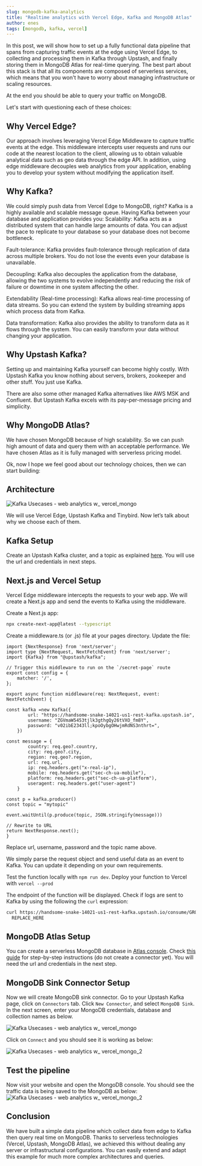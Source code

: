 ```yaml
---
slug: mongodb-kafka-analytics
title: "Realtime analytics with Vercel Edge, Kafka and MongoDB Atlas"
author: enes
tags: [mongodb, kafka, vercel]
---
```


In this post, we will show how to set up a fully functional data pipeline that spans from capturing traffic events at the edge using Vercel Edge, to collecting and processing them in Kafka through Upstash, and finally storing them in MongoDB Atlas for real-time querying. The best part about this stack is that all its components are composed of serverless services, which means that you won't have to worry about managing infrastructure or scaling resources.

At the end you should be able to query your traffic on MongoDB.

Let's start with questioning each of these choices:

## Why Vercel Edge?
Our approach involves leveraging Vercel Edge Middleware to capture traffic events at the edge. This middleware intercepts user requests and runs our code at the nearest location to the client, allowing us to obtain valuable analytical data such as geo data through the edge API. In addition, using edge middleware decouples web analytics from your application, enabling you to develop your system without modifying the application itself.

## Why Kafka?
We could simply push data from Vercel Edge to MongoDB, right? Kafka is a highly available and scalable message queue. Having Kafka between your database and application provides you:
Scalability: Kafka acts as a distributed system that can handle large amounts of data. You can adjust the pace to replicate to your database so your database does not become bottleneck.

Fault-tolerance: Kafka provides fault-tolerance through replication of data across multiple brokers. You do not lose the events even your database is unavailable.

Decoupling: Kafka also decouples the application from the database, allowing the two systems to evolve independently and reducing the risk of failure or downtime in one system affecting the other.

Extendability (Real-time processing): Kafka allows real-time processing of data streams. So you can extend the system by building streaming apps which process data from Kafka.

Data transformation: Kafka also provides the ability to transform data as it flows through the system. You can easily transform your data without changing your application.

## Why Upstash Kafka?
Setting up and maintaining Kafka yourself can become highly costly. With Upstash Kafka you know nothing about servers, brokers, zookeeper and other stuff. You just use Kafka.

There are also some other managed Kafka alternatives like AWS MSK and Confluent. But Upstash Kafka excels with its pay-per-message pricing and simplicity.

## Why MongoDB Atlas?
We have chosen MongoDB because of high scalability. So we can push high amount of data and query them with an acceptable performance. We have chosen Atlas as it is fully managed with serverless pricing model.


Ok, now I hope we feel good about our technology choices, then we can start building:


## Architecture

![Kafka Usecases - web analytics w_ vercel_mongo](/blog/vercel-edge-mongodb/arch.png)

We will use Vercel Edge, Upstash Kafka and Tinybird. Now let’s talk about why we choose each of them.



## Kafka Setup
Create an Upstash Kafka cluster, and a topic as explained [here](https://docs.upstash.com/kafka). You will use the url and credentials in next steps.

## Next.js and Vercel Setup

Vercel Edge middleware intercepts the requests to your web app. We will create a Next.js app and send the events to Kafka using the middleware.

Create a Next.js app:

```bash
npx create-next-app@latest --typescript
```

Create a middleware.ts (or .js) file at your pages directory. Update the file:

```tsx
import {NextResponse} from 'next/server';
import type {NextRequest, NextFetchEvent} from 'next/server';
import {Kafka} from "@upstash/kafka";

// Trigger this middleware to run on the `/secret-page` route
export const config = {
    matcher: '/',
};

export async function middleware(req: NextRequest, event: NextFetchEvent) {

const kafka =new Kafka({
        url: "https://handsome-snake-14021-us1-rest-kafka.upstash.io",
        username: "ZGVmaW5453tjlk3gthgQy26tVXO_fm8Y",
        password: "v02ibE2343ll;kpoOybgOHwjmRdNS3nthrt=",
    })

const message = {
        country: req.geo?.country,
        city: req.geo?.city,
        region: req.geo?.region,
        url: req.url,
        ip: req.headers.get("x-real-ip"),
        mobile: req.headers.get("sec-ch-ua-mobile"),
        platform: req.headers.get("sec-ch-ua-platform"),
        useragent: req.headers.get("user-agent")
    }

const p = kafka.producer()
const topic = "mytopic"

event.waitUntil(p.produce(topic, JSON.stringify(message)))

// Rewrite to URL
return NextResponse.next();
}
```

Replace url, username, password and the topic name above.

We simply parse the request object and send useful data as an event to Kafka. You can update it depending on your own requirements.

Test the function locally with `npm run dev`. Deploy your function to Vercel with `vercel --prod`

The endpoint of the function will be displayed. Check if logs are sent to Kafka by using the following the `curl` expression:

```bash
curl https://handsome-snake-14021-us1-rest-kafka.upstash.io/consume/GROUP_NAME/GROUP_INSTANCE_NAME/mytopic -H "Kafka-Auto-Offset-Reset: earliest" -u \
  REPLACE_HERE
```

## MongoDB Atlas Setup
You can create a serverless MongoDB database in [Atlas console](https://cloud.mongodb.com/). Check [this guide](https://docs.upstash.com/kafka/connect#create-a-mongodb-database) for step-by-step instructions (do not create a connector yet). You will need the url and credentials in the next step.

## MongoDB Sink Connector Setup
Now we will create MongoDB sink connector. Go to your Upstash Kafka page, click on `Connectors` tab. Click `New Connector`, and select `MongoDB Sink`. In the next screen, enter your MongoDB credentials, database and collection names as below.

![Kafka Usecases - web analytics w_ vercel_mongo](/blog/vercel-edge-mongodb/con1.png)


Click on `Connect` and you should see it is working as below:


![Kafka Usecases - web analytics w_ vercel_mongo_2](/blog/vercel-edge-mongodb/con3.png)




## Test the pipeline
Now visit your website and open the MongoDB console. You should see the traffic data is being saved to the MongoDB as below:
![Kafka Usecases - web analytics w_ vercel_mongo_2](/blog/vercel-edge-mongodb/mongodb.png)



## Conclusion

We have built a simple data pipeline which collect data from edge to Kafka then query real time on MongoDB. Thanks to serverless technologies (Vercel, Upstash, MongoDB Atlas), we achieved this without dealing any server or infrastructural configurations. You can easily extend and adapt this example for much more complex architectures and queries.